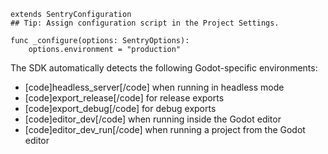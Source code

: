 ```gdscript
extends SentryConfiguration
## Tip: Assign configuration script in the Project Settings.

func _configure(options: SentryOptions):
    options.environment = "production"
```

The SDK automatically detects the following Godot-specific environments:
- [code]headless_server[/code] when running in headless mode
- [code]export_release[/code] for release exports
- [code]export_debug[/code] for debug exports
- [code]editor_dev[/code] when running inside the Godot editor
- [code]editor_dev_run[/code] when running a project from the Godot editor
